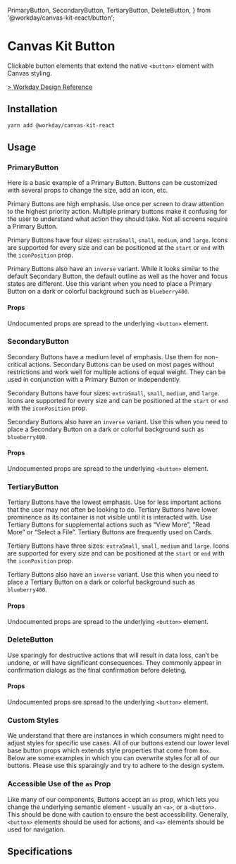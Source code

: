 
  PrimaryButton,
  SecondaryButton,
  TertiaryButton,
  DeleteButton,
} from '@workday/canvas-kit-react/button';



<Meta title="Components/Buttons/Button/React" />

# Canvas Kit Button

Clickable button elements that extend the native `<button>` element with Canvas styling.

[> Workday Design Reference](https://design.workday.com/components/buttons/buttons)

## Installation

```sh
yarn add @workday/canvas-kit-react
```

## Usage

### PrimaryButton

Here is a basic example of a Primary Button. Buttons can be customized with several props to change
the size, add an icon, etc.

Primary Buttons are high emphasis. Use once per screen to draw attention to the highest priority
action. Multiple primary buttons make it confusing for the user to understand what action they
should take. Not all screens require a Primary Button.

Primary Buttons have four sizes: `extraSmall`, `small`, `medium`, and `large`. Icons are supported
for every size and can be positioned at the `start` or `end` with the `iconPosition` prop.

<ExampleCodeBlock code={Primary} />

Primary Buttons also have an `inverse` variant. While it looks similar to the default Secondary
Button, the default outline as well as the hover and focus states are different. Use this variant
when you need to place a Primary Button on a dark or colorful background such as `blueberry400`.

<ExampleCodeBlock code={PrimaryInverse} />

#### Props

Undocumented props are spread to the underlying `<button>` element.

<PropsTable1 of={PrimaryButton} />

### SecondaryButton

Secondary Buttons have a medium level of emphasis. Use them for non-critical actions. Secondary
Buttons can be used on most pages without restrictions and work well for multiple actions of equal
weight. They can be used in conjunction with a Primary Button or independently.

Secondary Buttons have four sizes: `extraSmall`, `small`, `medium`, and `large`. Icons are supported
for every size and can be positioned at the `start` or `end` with the `iconPosition` prop.

<ExampleCodeBlock code={Secondary} />

Secondary Buttons also have an `inverse` variant. Use this when you need to place a Secondary Button
on a dark or colorful background such as `blueberry400`.

<ExampleCodeBlock code={SecondaryInverse} />

#### Props

Undocumented props are spread to the underlying `<button>` element.

<PropsTable1 of={SecondaryButton} />

### TertiaryButton

Tertiary Buttons have the lowest emphasis. Use for less important actions that the user may not
often be looking to do. Tertiary Buttons have lower prominence as its container is not visible until
it is interacted with. Use Tertiary Buttons for supplemental actions such as “View More”, “Read
More” or “Select a File”. Tertiary Buttons are frequently used on Cards.

Tertiary Buttons have three sizes: `extraSmall`, `small`, `medium` and `large`. Icons are supported
for every size and can be positioned at the `start` or `end` with the `iconPosition` prop.

<ExampleCodeBlock code={Tertiary} />

Tertiary Buttons also have an `inverse` variant. Use this when you need to place a Tertiary Button
on a dark or colorful background such as `blueberry400`.

<ExampleCodeBlock code={TertiaryInverse} />

#### Props

Undocumented props are spread to the underlying `<button>` element.

<PropsTable1 of={TertiaryButton} />

### DeleteButton

Use sparingly for destructive actions that will result in data loss, can’t be undone, or will have
significant consequences. They commonly appear in confirmation dialogs as the final confirmation
before deleting.

<ExampleCodeBlock code={Delete} />

#### Props

Undocumented props are spread to the underlying `<button>` element.

<PropsTable1 of={DeleteButton} />

### Custom Styles

We understand that there are instances in which consumers might need to adjust styles for specific
use cases. All of our buttons extend our lower level base button props which extends style
properties that come from `Box`. Below are some examples in which you can overwrite styles for all
of our buttons. Please use this sparaingly and try to adhere to the design system.

<ExampleCodeBlock code={CustomStyles} />

### Accessible Use of the `as` Prop

Like many of our components, Buttons accept an `as` prop, which lets you change the underlying
semantic element - usually an `<a>`, or a `<button>`. This should be done with caution to ensure the
best accessibility. Generally, `<button>` elements should be used for actions, and `<a>` elements
should be used for navigation.

## Specifications

<Specifications file="Button.spec.ts" name="Button" />
